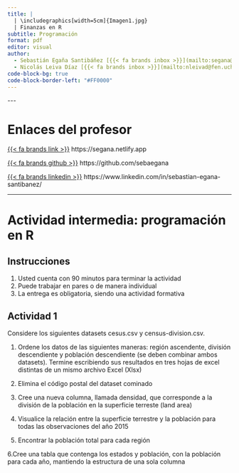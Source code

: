```yaml
---
title: |
  | \includegraphics[width=5cm]{Imagen1.jpg}  
  | Finanzas en R
subtitle: Programación
format: pdf
editor: visual
author:   
  - Sebastián Egaña Santibáñez [{{< fa brands inbox >}}](mailto:segana@fen.uchile.cl)
  - Nicolás Leiva Díaz [{{< fa brands inbox >}}](mailto:nleivad@fen.uchile.cl)
code-block-bg: true
code-block-border-left: "#FF0000"
---
```


\-\--

# Enlaces del profesor

[{{< fa brands link >}}](https://segana.netlify.app) https://segana.netlify.app

[{{< fa brands github >}}](https://github.com/sebaegana) https://github.com/sebaegana

[{{< fa brands linkedin >}}](https://www.linkedin.com/in/sebastian-egana-santibanez/) https://www.linkedin.com/in/sebastian-egana-santibanez/

------------------------------------------------------------------------

# Actividad intermedia: programación en R

## Instrucciones

1. Usted cuenta con 90 minutos para terminar la actividad
2. Puede trabajar en pares o de manera individual
3. La entrega es obligatoria, siendo una actividad formativa

## Actividad 1

Considere los siguientes datasets cesus.csv y census-division.csv.

1. Ordene los datos de las siguientes maneras: región ascendente, división descendiente y población descendiente (se deben combinar ambos datasets). Termine escribiendo sus resultados en tres hojas de excel distintas de un mismo archivo Excel (Xlsx)

2. Elimina el código postal del dataset cominado

3. Cree una nueva columna, llamada densidad, que corresponde a la división de la población en la superficie terreste (land area)

4. Visualice la relación entre la superficie terrestre y la población para todas las observaciones del año 2015

5. Encontrar la población total para cada región

6.Cree una tabla que contenga los estados y población, con la población para cada año, mantiendo la estructura de una sola columna


